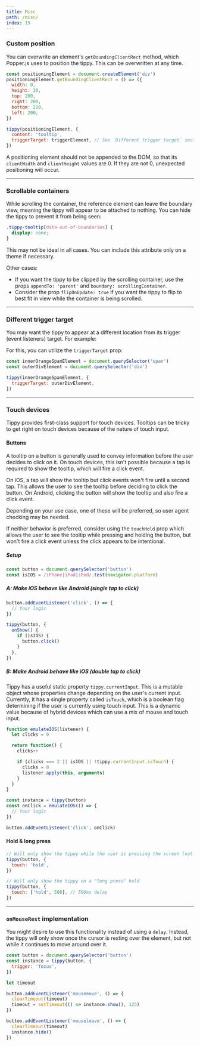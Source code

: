 ```yaml
---
title: Misc
path: /misc/
index: 15
---
```



### Custom position

You can overwrite an element's `getBoundingClientRect` method, which Popper.js
uses to position the tippy. This can be overwritten at any time.

```js
const positioningElement = document.createElement('div')
positioningElement.getBoundingClientRect = () => ({
  width: 0,
  height: 20,
  top: 200,
  right: 200,
  bottom: 220,
  left: 200,
})

tippy(positioningElement, {
  content: 'tooltip',
  triggerTarget: triggerElement, // See `Different trigger target` section below
})
```

A positioning element should not be appended to the DOM, so that its
`clientWidth` and `clientHeight` values are 0. If they are not 0, unexpected
positioning will occur.

---

### Scrollable containers

While scrolling the container, the reference element can leave the boundary
view, meaning the tippy will appear to be attached to nothing. You can hide the
tippy to prevent it from being seen:

```css
.tippy-tooltip[data-out-of-boundaries] {
  display: none;
}
```

This may not be ideal in all cases. You can include this attribute only on a
theme if necessary.

Other cases:

- If you want the tippy to be clipped by the scrolling container, use the props
  `appendTo: 'parent'` and `boundary: scrollingContainer`.
- Consider the prop `flipOnUpdate: true` if you want the tippy to flip to best
  fit in view while the container is being scrolled.

---

### Different trigger target

You may want the tippy to appear at a different location from its trigger (event
listeners) target. For example:

<Demo>
  <TriggerTarget />
</Demo>

For this, you can utilize the `triggerTarget` prop:

```js
const innerOrangeSpanElement = document.querySelector('span')
const outerDivElement = document.querySelector('div')

tippy(innerOrangeSpanElement, {
  triggerTarget: outerDivElement,
})
```

---

### Touch devices

Tippy provides first-class support for touch devices. Tooltips can be tricky to
get right on touch devices because of the nature of touch input.

#### Buttons

A tooltip on a button is generally used to convey information before the user
decides to click on it. On touch devices, this isn't possible because a tap is
required to show the tooltip, which will fire a click event.

On iOS, a tap will show the tooltip but click events won't fire until a second
tap. This allows the user to see the tooltip before deciding to click the
button. On Android, clicking the button will show the tooltip and also fire a
click event.

Depending on your use case, one of these will be preferred, so user agent
checking may be needed.

If neither behavior is preferred, consider using the `touchHold` prop which
allows the user to see the tooltip while pressing and holding the button, but
won't fire a click event unless the click appears to be intentional.

##### Setup

```js
const button = document.querySelector('button')
const isIOS = /iPhone|iPad|iPod/.test(navigator.platform)
```

##### A: Make iOS behave like Android (single tap to click)

```js
button.addEventListener('click', () => {
  // Your logic
})

tippy(button, {
  onShow() {
    if (isIOS) {
      button.click()
    }
  },
})
```

##### B: Make Android behave like iOS (double tap to click)

Tippy has a useful static property `tippy.currentInput`. This is a mutable
object whose properties change depending on the user's current input. Currently,
it has a single property called `isTouch`, which is a boolean flag determining
if the user is currently using touch input. This is a dynamic value because of
hybrid devices which can use a mix of mouse and touch input.

```js
function emulateIOS(listener) {
  let clicks = 0

  return function() {
    clicks++

    if (clicks === 2 || isIOS || !tippy.currentInput.isTouch) {
      clicks = 0
      listener.apply(this, arguments)
    }
  }
}

const instance = tippy(button)
const onClick = emulateIOS(() => {
  // Your logic
})

button.addEventListener('click', onClick)
```

#### Hold & long press

```js
// Will only show the tippy while the user is pressing the screen (not a tap)
tippy(button, {
  touch: 'hold',
})

// Will only show the tippy on a "long press" hold
tippy(button, {
  touch: ['hold', 500], // 500ms delay
})
```

---

### `onMouseRest` implementation

You might desire to use this functionality instead of using a `delay`. Instead,
the tippy will only show once the cursor is resting over the element, but not
while it continues to move around over it.

```js
const button = document.querySelector('button')
const instance = tippy(button, {
  trigger: 'focus',
})

let timeout

button.addEventListener('mousemove', () => {
  clearTimeout(timeout)
  timeout = setTimeout(() => instance.show(), 125)
})

button.addEventListener('mouseleave', () => {
  clearTimeout(timeout)
  instance.hide()
})
```
